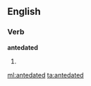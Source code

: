 ==English==

===Verb===
'''antedated'''

# {{past of|[[antedate]]}}

[[ml:antedated]]
[[ta:antedated]]